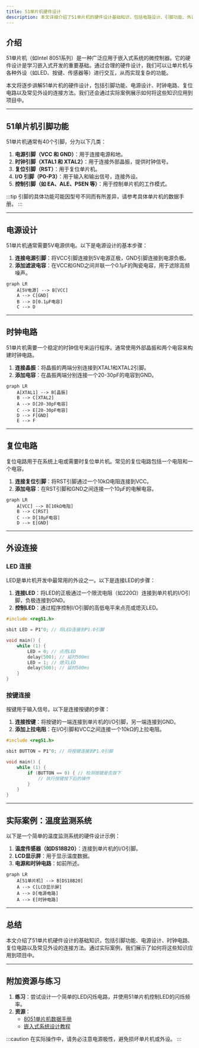 ```yaml
---
title: 51单片机硬件设计
description: 本文详细介绍了51单片机的硬件设计基础知识，包括电路设计、引脚功能、外设连接等内容，适合初学者学习。
---
```


## 介绍

51单片机（如Intel 8051系列）是一种广泛应用于嵌入式系统的微控制器。它的硬件设计是学习嵌入式开发的重要基础。通过合理的硬件设计，我们可以让单片机与各种外设（如LED、按键、传感器等）进行交互，从而实现复杂的功能。

本文将逐步讲解51单片机的硬件设计，包括引脚功能、电源设计、时钟电路、复位电路以及常见外设的连接方法。我们还会通过实际案例展示如何将这些知识应用到项目中。

---

## 51单片机引脚功能

51单片机通常有40个引脚，分为以下几类：

1. **电源引脚（VCC 和 GND）**：用于连接电源和地。
2. **时钟引脚（XTAL1 和 XTAL2）**：用于连接外部晶振，提供时钟信号。
3. **复位引脚（RST）**：用于复位单片机。
4. **I/O 引脚（P0-P3）**：用于输入和输出信号，连接外设。
5. **控制引脚（如 EA、ALE、PSEN 等）**：用于控制单片机的工作模式。

:::tip
引脚的具体功能可能因型号不同而有所差异，请参考具体单片机的数据手册。
:::

---

## 电源设计

51单片机通常需要5V电源供电。以下是电源设计的基本步骤：

1. **连接电源引脚**：将VCC引脚连接到5V电源正极，GND引脚连接到电源负极。
2. **添加滤波电容**：在VCC和GND之间并联一个0.1μF的陶瓷电容，用于滤除高频噪声。

```mermaid
graph LR
    A[5V电源] --> B[VCC]
    A --> C[GND]
    B --> D[0.1μF电容]
    C --> D
```

---

## 时钟电路

51单片机需要一个稳定的时钟信号来运行程序。通常使用外部晶振和两个电容来构建时钟电路。

1. **连接晶振**：将晶振的两端分别连接到XTAL1和XTAL2引脚。
2. **添加电容**：在晶振两端分别连接一个20-30pF的电容到GND。

```mermaid
graph LR
    A[XTAL1] --> B[晶振]
    B --> C[XTAL2]
    A --> D[20-30pF电容]
    C --> E[20-30pF电容]
    D --> F[GND]
    E --> F
```

---

## 复位电路

复位电路用于在系统上电或需要时复位单片机。常见的复位电路包括一个电阻和一个电容。

1. **连接复位引脚**：将RST引脚通过一个10kΩ电阻连接到VCC。
2. **添加电容**：在RST引脚和GND之间连接一个10μF的电解电容。

```mermaid
graph LR
    A[VCC] --> B[10kΩ电阻]
    B --> C[RST]
    C --> D[10μF电容]
    D --> E[GND]
```

---

## 外设连接

### LED 连接

LED是单片机开发中最常用的外设之一。以下是连接LED的步骤：

1. **连接LED**：将LED的正极通过一个限流电阻（如220Ω）连接到单片机的I/O引脚，负极连接到GND。
2. **控制LED**：通过程序控制I/O引脚的高低电平来点亮或熄灭LED。

```c
#include <reg51.h>

sbit LED = P1^0; // 将LED连接到P1.0引脚

void main() {
    while (1) {
        LED = 0; // 点亮LED
        delay(500); // 延时500ms
        LED = 1; // 熄灭LED
        delay(500); // 延时500ms
    }
}
```

### 按键连接

按键用于输入信号。以下是连接按键的步骤：

1. **连接按键**：将按键的一端连接到单片机的I/O引脚，另一端连接到GND。
2. **添加上拉电阻**：在I/O引脚和VCC之间连接一个10kΩ的上拉电阻。

```c
#include <reg51.h>

sbit BUTTON = P1^0; // 将按键连接到P1.0引脚

void main() {
    while (1) {
        if (BUTTON == 0) { // 检测按键是否按下
            // 执行按键按下后的操作
        }
    }
}
```

---

## 实际案例：温度监测系统

以下是一个简单的温度监测系统的硬件设计示例：

1. **温度传感器（如DS18B20）**：连接到单片机的I/O引脚。
2. **LCD显示屏**：用于显示温度数据。
3. **电源和时钟电路**：如前所述。

```mermaid
graph LR
    A[51单片机] --> B[DS18B20]
    A --> C[LCD显示屏]
    A --> D[电源电路]
    A --> E[时钟电路]
```

---

## 总结

本文介绍了51单片机硬件设计的基础知识，包括引脚功能、电源设计、时钟电路、复位电路以及常见外设的连接方法。通过实际案例，我们展示了如何将这些知识应用到项目中。

---

## 附加资源与练习

1. **练习**：尝试设计一个简单的LED闪烁电路，并使用51单片机控制LED的闪烁频率。
2. **资源**：
   - [8051单片机数据手册](https://www.example.com/8051-datasheet)
   - [嵌入式系统设计教程](https://www.example.com/embedded-tutorial)

:::caution
在实际操作中，请务必注意电源极性，避免损坏单片机或外设。
:::